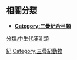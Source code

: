 ==相關分類==
*'''[[:Category:三疊紀合弓類|Category:三疊紀合弓類]]'''

[[Category:哺乳類|紀]]
[[Category:三疊紀動物|Category:三疊紀動物]]
[[分類:中生代哺乳類|分類:中生代哺乳類]]